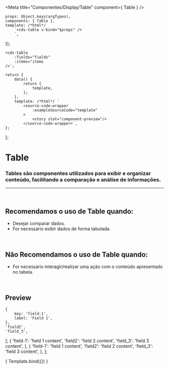 
<Meta
	title="Componentes/Display/Table"
	component={ Table }
/>

	props: Object.keys(argTypes),
	components: { Table },
	template: /*html*/
		`<cds-table v-bind="$props" />
		`,
});

	<cds-table
		:fields="fields"
		:items="items
	/>`;

	return {
		data() {
			return {
				template,
			};
		},
		template: /*html*/ `
			<source-code-wrapper
				:exampleSourceCode="template"
			>
				<story slot="component-preview"/>
			</source-code-wrapper>`,
	};
};

# Table

### Tables são componentes utilizados para exibir e organizar conteúdo, facilitando a comparação e análise de informações.
---
<br />

## Recomendamos o uso de Table quando:
- Desejar comparar dados.
- For necessário exibir dados de forma tabulada.

<br />

## Não Recomendamos o uso de Table quando:
- For necessário interagir/realizar uma ação com o conteúdo apresentado no tabela.

<br />

## Preview

	{
		key: 'field-1',
		label: 'Field 1',
	},
	'field2',
	'field_3',
];
	{
		'field-1': 'field 1 content',
		'field2': 'field 2 content',
		'field_3': 'field 3 content',
	},
	{
		'field-1': 'field 1 content',
		'field2': 'field 2 content',
		'field_3': 'field 3 content',
	},
];

<Canvas>
	<Story
		name="Table"
		decorators={[docsDecorator]}
		args={{
			fields,
			items,
		}}
	>
		{ Template.bind({}) }
	</Story>
</Canvas>

<ArgsTable story="Table" />